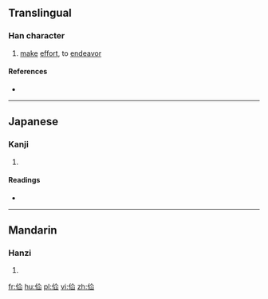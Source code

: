 ==Translingual==

===Han character===
{{Han char|rn=9|rad=人|as=05|sn=7|four=2827<sub>0</sub>|canj=人人山 (OOU)|ids=⿰[[亻]][[仚]]}}

# [[make]] [[effort]], to [[endeavor]]

====References====
* {{Han ref|kx=0100.021|dkj=00532|hdz=10137.010|uh=4F61|ud=20321|bh=CA69|bd=51817}}

----

==Japanese==

===Kanji===
{{ja-kanji|grade=|rs=人05}}

# {{defn|lang=ja|sort=人05}}

====Readings====
* {{ja-readings|on=[[けん]] (ken)|kun=[[かるい]] (karui)}}

----

==Mandarin==

===Hanzi===
{{cmn-hanzi|pin=[[xuān]] ([[xuan1]])|wg=hsüan<sup>1</sup>}}

# {{defn|lang=cmn|sort=人05}}

[[fr:佡]]
[[hu:佡]]
[[pl:佡]]
[[vi:佡]]
[[zh:佡]]